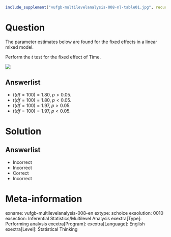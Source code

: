 ```r
include_supplement("vufgb-multilevelanalysis-008-nl-table01.jpg", recursive = TRUE)
```

Question
========

The parameter estimates below are found for the fixed effects in a linear mixed model.

Perform the *t* test for the fixed effect of Time.

![](vufgb-multilevelanalysis-008-nl-table01.jpg)
  
Answerlist
----------
* $t(df = 100) = 1.80,\;p > 0.05$.
* $t(df = 100) = 1.80,\;p < 0.05$.
* $t(df = 100) = 1.97,\;p > 0.05$.
* $t(df = 100) = 1.97,\;p < 0.05$.

Solution
========

Answerlist
----------
* Incorrect
* Incorrect
* Correct
* Incorrect

Meta-information
================
exname: vufgb-multilevelanalysis-008-en
extype: schoice
exsolution: 0010
exsection: Inferential Statistics/Multilevel Analysis
exextra[Type]: Performing analysis
exextra[Program]: 
exextra[Language]: English
exextra[Level]: Statistical Thinking
